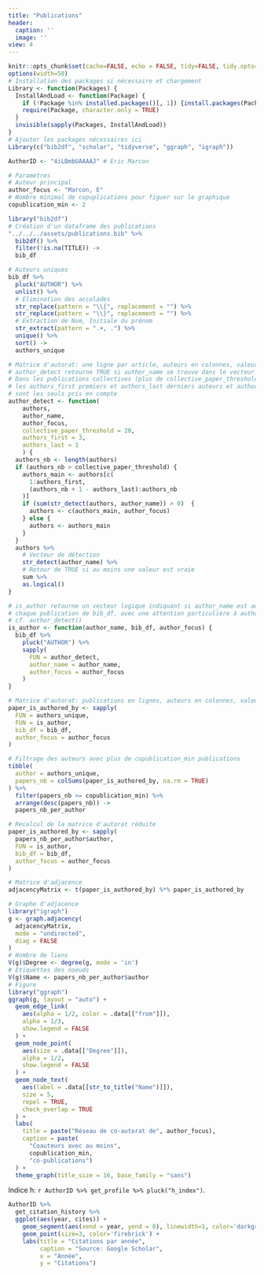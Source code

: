 ```yaml
---
title: "Publications"
header:
  caption: ''
  image: ''
view: 4
---
```


```r
knitr::opts_chunk$set(cache=FALSE, echo = FALSE, tidy=FALSE, tidy.opts=list(blank=FALSE, width.cutoff=50), out.width='\\maxwidth')
options(width=50)
# Installation des packages si nécessaire et chargement
Library <- function(Packages) {
  InstallAndLoad <- function(Package) {
    if (!Package %in% installed.packages()[, 1]) {install.packages(Package, repos="https://cran.rstudio.com/")}
    require(Package, character.only = TRUE)
  }
  invisible(sapply(Packages, InstallAndLoad))
}
# Ajouter les packages nécessaires ici
Library(c("bib2df", "scholar", "tidyverse", "ggraph", "igraph"))
```


```r
AuthorID <- "4iLBmbUAAAAJ" # Eric Marcon
```


```r
# Paramètres
# Auteur principal
author_focus <- "Marcon, E"
# Nombre minimal de copuplications pour figuer sur le graphique
copublication_min <- 2

library("bib2df")
# Création d'un dataframe des publications
"../../../assets/publications.bib" %>%
  bib2df() %>%
  filter(!is.na(TITLE)) ->
  bib_df

# Auteurs uniques
bib_df %>%
  pluck("AUTHOR") %>%
  unlist() %>%
  # Elimination des accolades
  str_replace(pattern = "\\{", replacement = "") %>%
  str_replace(pattern = "\\}", replacement = "") %>%
  # Extraction de Nom, Initiale du prénom
  str_extract(pattern = ".+, .") %>%
  unique() %>%
  sort() ->
  authors_unique

# Matrice d'autorat: une ligne par article, auteurs en colonnes, valeurs logiques
# author_detect retourne TRUE si author_name se trouve dans le vecteur authors
# Dans les publications collectives (plus de collective_paper_threshold auteurs),
# les authors_first premiers et authors_last derniers auteurs et author_focus
# sont les seuls pris en compte
author_detect <- function(
    authors,
    author_name,
    author_focus,
    collective_paper_threshold = 20,
    authors_first = 3,
    authors_last = 1
    ) {
  authors_nb <- length(authors)
  if (authors_nb > collective_paper_threshold) {
    authors_main <- authors[c(
      1:authors_first,
      (authors_nb + 1 - authors_last):authors_nb
    )]
    if (sum(str_detect(authors, author_name)) > 0)  {
      authors <- c(authors_main, author_focus)
    } else {
      authors <- authors_main
    }
  }
  authors %>% 
    # Vecteur de détection
    str_detect(author_name) %>% 
    # Retour de TRUE si au moins une valeur est vraie
    sum %>% 
    as.logical()
}

# is_author retourne un vecteur logique indiquant si author_name est auteur de 
# chaque publication de bib_df, avec une attention particulière à author_focus
# cf. author_detect()
is_author <- function(author_name, bib_df, author_focus) {
  bib_df %>%
    pluck("AUTHOR") %>%
    sapply(
      FUN = author_detect, 
      author_name = author_name, 
      author_focus = author_focus
    )
}

# Matrice d'autorat: publications en lignes, auteurs en colonnes, valeurs logiques
paper_is_authored_by <- sapply(
  FUN = authors_unique,
  FUN = is_author,
  bib_df = bib_df,
  author_focus = author_focus
)

# Filtrage des auteurs avec plus de copublication_min publications
tibble(
  author = authors_unique, 
  papers_nb = colSums(paper_is_authored_by, na.rm = TRUE)
) %>%
  filter(papers_nb >= copublication_min) %>%
  arrange(desc(papers_nb)) ->
  papers_nb_per_author

# Recalcul de la matrice d'autorat réduite
paper_is_authored_by <- sapply(
  papers_nb_per_author$author, 
  FUN = is_author,
  bib_df = bib_df,
  author_focus = author_focus
)

# Matrice d'adjacence
adjacencyMatrix <- t(paper_is_authored_by) %*% paper_is_authored_by

# Graphe d'adjacence
library("igraph")
g <- graph.adjacency(
  adjacencyMatrix, 
  mode = "undirected", 
  diag = FALSE
)
# Nombre de liens
V(g)$Degree <- degree(g, mode = 'in') 
# Etiquettes des noeuds
V(g)$Name <- papers_nb_per_author$author 
# Figure
library("ggraph")
ggraph(g, layout = "auto") +
  geom_edge_link(
    aes(alpha = 1/2, color = .data[["from"]]),
    alpha = 1/3, 
    show.legend = FALSE
  ) +
  geom_node_point(
    aes(size = .data[["Degree"]]),
    alpha = 1/2, 
    show.legend = FALSE
  ) +
  geom_node_text(
    aes(label = .data[[str_to_title("Name")]]),
    size = 5, 
    repel = TRUE, 
    check_overlap = TRUE
  ) +
  labs(
    title = paste("Réseau de co-autorat de", author_focus),
    caption = paste(
      "Coauteurs avec au moins", 
      copublication_min, 
      "co-publications")
  ) +
  theme_graph(title_size = 16, base_family = "sans")
```

Indice h: `r AuthorID %>% get_profile %>% pluck("h_index")`.

```r
AuthorID %>% 
  get_citation_history %>% 
  ggplot(aes(year, cites)) +
    geom_segment(aes(xend = year, yend = 0), linewidth=1, color='darkgrey') +
    geom_point(size=3, color='firebrick') +
    labs(title = "Citations par année", 
         caption = "Source: Google Scholar",
         x = "Année",
         y = "Citations")
```
